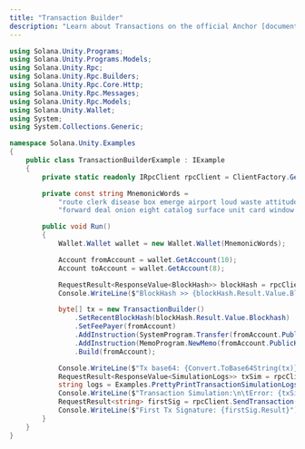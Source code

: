 ```yaml
---
title: "Transaction Builder"
description: "Learn about Transactions on the official Anchor [documentation](https://www.anchor-lang.com/docs/intro-to-solana)"
---
```


```csharp
using Solana.Unity.Programs;
using Solana.Unity.Programs.Models;
using Solana.Unity.Rpc;
using Solana.Unity.Rpc.Builders;
using Solana.Unity.Rpc.Core.Http;
using Solana.Unity.Rpc.Messages;
using Solana.Unity.Rpc.Models;
using Solana.Unity.Wallet;
using System;
using System.Collections.Generic;

namespace Solana.Unity.Examples
{
    public class TransactionBuilderExample : IExample
    {
        private static readonly IRpcClient rpcClient = ClientFactory.GetClient(Cluster.TestNet);

        private const string MnemonicWords =
            "route clerk disease box emerge airport loud waste attitude film army tray " +
            "forward deal onion eight catalog surface unit card window walnut wealth medal";

        public void Run()
        {
            Wallet.Wallet wallet = new Wallet.Wallet(MnemonicWords);

            Account fromAccount = wallet.GetAccount(10);
            Account toAccount = wallet.GetAccount(8);

            RequestResult<ResponseValue<BlockHash>> blockHash = rpcClient.GetRecentBlockHash();
            Console.WriteLine($"BlockHash >> {blockHash.Result.Value.Blockhash}");

            byte[] tx = new TransactionBuilder()
                .SetRecentBlockHash(blockHash.Result.Value.Blockhash)
                .SetFeePayer(fromAccount)
                .AddInstruction(SystemProgram.Transfer(fromAccount.PublicKey, toAccount.PublicKey, 10000000))
                .AddInstruction(MemoProgram.NewMemo(fromAccount.PublicKey, "Hello from Sol.Net :)"))
                .Build(fromAccount);

            Console.WriteLine($"Tx base64: {Convert.ToBase64String(tx)}");
            RequestResult<ResponseValue<SimulationLogs>> txSim = rpcClient.SimulateTransaction(tx);
            string logs = Examples.PrettyPrintTransactionSimulationLogs(txSim.Result.Value.Logs);
            Console.WriteLine($"Transaction Simulation:\n\tError: {txSim.Result.Value.Error}\n\tLogs: \n" + logs);
            RequestResult<string> firstSig = rpcClient.SendTransaction(tx);
            Console.WriteLine($"First Tx Signature: {firstSig.Result}");
        }
    }
}
```
